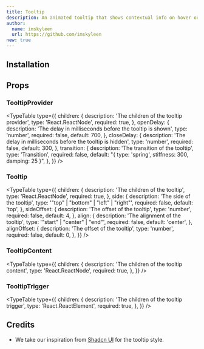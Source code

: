 ```yaml
---
title: Tooltip
description: An animated tooltip that shows contextual info on hover or focus and smoothly glides to the next element without disappearing between transitions.
author:
  name: imskyleen
  url: https://github.com/imskyleen
new: true
---
```


<ComponentPreview name="tooltip-demo" />

## Installation

<ComponentInstallation name="tooltip" />

## Props

### TooltipProvider

<TypeTable
  type={{
    children: {
      description: 'The children of the tooltip provider',
      type: 'React.ReactNode',
      required: true,
    },
    openDelay: {
      description: 'The delay in milliseconds before the tooltip is shown',
      type: 'number',
      required: false,
      default: 700,
    },
    closeDelay: {
      description: 'The delay in milliseconds before the tooltip is hidden',
      type: 'number',
      required: false,
      default: 300,
    },
    transition: {
      description: 'The transition of the tooltip',
      type: 'Transition',
      required: false,
      default: "{ type: 'spring', stiffness: 300, damping: 25 }",
    },
  }}
/>

### Tooltip

<TypeTable
  type={{
    children: {
      description: 'The children of the tooltip',
      type: 'React.ReactNode',
      required: true,
    },
    side: {
      description: 'The side of the tooltip',
      type: '"top" | "bottom" | "left" | "right"',
      required: false,
      default: 'top',
    },
    sideOffset: {
      description: 'The offset of the tooltip',
      type: 'number',
      required: false,
      default: 4,
    },
    align: {
      description: 'The alignment of the tooltip',
      type: '"start" | "center" | "end"',
      required: false,
      default: 'center',
    },
    alignOffset: {
      description: 'The offset of the tooltip',
      type: 'number',
      required: false,
      default: 0,
    },
  }}
/>

### TooltipContent

<TypeTable
  type={{
    children: {
      description: 'The children of the tooltip content',
      type: 'React.ReactNode',
      required: true,
    },
  }}
/>

### TooltipTrigger

<TypeTable
  type={{
    children: {
      description: 'The children of the tooltip trigger',
      type: 'React.ReactElement',
      required: true,
    },
  }}
/>

## Credits

- We take our inspiration from [Shadcn UI](https://ui.shadcn.com/docs/components/tooltip) for the tooltip style.
